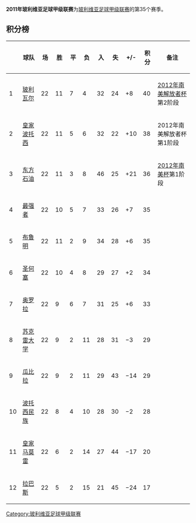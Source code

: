 '''2011年玻利维亚足球甲级联赛'''为[[玻利维亚足球甲级联赛|玻利维亚足球甲级联赛]]的第35个赛季。

== 积分榜 ==
{| class="wikitable sortable" style="text-align: center;"
|-
! width="10" | 
! width="120"| 球队
! width="35" | 场
! width="35" | 胜
! width="35" | 平
! width="35" | 负
! width="35" | 入
! width="35" | 失
! width="35" | +/-
! width="40" | 积分
! width="260"| 备注
|-bgcolor=#ACE1AF
|1||[[玻利瓦尔俱乐部|玻利瓦尔]]||22||11||7||4||32||24||+8||40||[[2012年南美解放者杯|2012年南美解放者杯]]第2阶段
|-bgcolor=#D0F0C0
|2||[[皇家波托西|皇家波托西]]||22||11||5||6||32||22||+10||38||2012年南美解放者杯第1阶段
|-bgcolor=#BBEBFF
|3||[[东方石油体育俱乐部|东方石油]]||22||11||3||8||46||25||+21||36||[[2012年南美杯|2012年南美杯]]第1阶段
|-
|4||[[最强者足球俱乐部|最强者]]||22||10||5||7||33||26||+7||35||
|-
|5||[[布鲁明|布鲁明]]||22||11||2||9||34||28||+6||35||
|-
|6||[[圣何塞竞技俱乐部|圣何塞]]||22||10||4||8||29||27||+2||34||
|-
|7||[[奥罗拉俱乐部|奥罗拉]]||22||9||6||7||31||25||+6||33||
|-
|8||[[圣弗朗西斯泽维尔大学竞技俱乐部|苏克雷大学]]||22||9||2||11||28||31||−3||29||
|-
|9||[[瓜比拉竞技俱乐部|瓜比拉]]||22||9||2||11||29||43||−14||29||
|-
|10||[[波托西民族|波托西民族]]||22||8||4||10||28||30||−2||28||
|-
|11||[[皇家马莫雷|皇家马莫雷]]||22||6||2||14||27||44||−17||20||
|-
|12||[[拉巴斯足球俱乐部|拉巴斯]]||22||5||2||15||21||45||−24||17||
|}

[[Category:玻利维亚足球甲级联赛|Category:玻利维亚足球甲级联赛]]